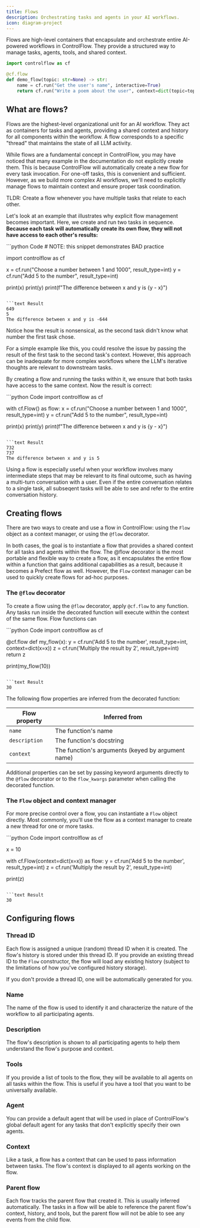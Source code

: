 ```yaml
---
title: Flows
description: Orchestrating tasks and agents in your AI workflows.
icon: diagram-project
---
```


Flows are high-level containers that encapsulate and orchestrate entire AI-powered workflows in ControlFlow. They provide a structured way to manage tasks, agents, tools, and shared context. 

```python
import controlflow as cf

@cf.flow
def demo_flow(topic: str=None) -> str:
    name = cf.run("Get the user's name", interactive=True)
    return cf.run("Write a poem about the user", context=dict(topic=topic))
```


## What are flows?

Flows are the highest-level organizational unit for an AI workflow. They act as containers for tasks and agents, providing a shared context and history for all components within the workflow. A flow corresponds to a specific "thread" that maintains the state of all LLM activity.


While flows are a fundamental concept in ControlFlow, you may have noticed that many example in the documentation do not explicitly create them. This is because ControlFlow will automatically create a new flow for every task invocation. For one-off tasks, this is convenient and sufficient. However, as we build more complex AI workflows, we'll need to explicitly manage flows to maintain context and ensure proper task coordination. 

<Tip>
TLDR: Create a flow whenever you have multiple tasks that relate to each other.
</Tip>

Let's look at an example that illustrates why explicit flow management becomes important. Here, we create and run two tasks in sequence. **Because each task will automatically create its own flow, they will not have access to each other's results:**

<CodeGroup>
```python Code
# NOTE: this snippet demonstrates BAD practice

import controlflow as cf

x = cf.run("Choose a number between 1 and 1000", result_type=int)
y = cf.run("Add 5 to the number", result_type=int)

print(x)
print(y)
print(f"The difference between x and y is {y - x}")
```

```text Result
649
5
The difference between x and y is -644
```
</CodeGroup>

Notice how the result is nonsensical, as the second task didn't know what number the first task chose.

<Tip>
For a simple example like this, you could resolve the issue by passing the result of the first task to the second task's context. However, this approach can be inadequate for more complex workflows where the LLM's iterative thoughts are relevant to downstream tasks.
</Tip>

By creating a flow and running the tasks within it, we ensure that both tasks have access to the same context. Now the result is correct:

<CodeGroup>
```python Code
import controlflow as cf

with cf.Flow() as flow:
    x = cf.run("Choose a number between 1 and 1000", result_type=int)
    y = cf.run("Add 5 to the number", result_type=int)

print(x)
print(y)
print(f"The difference between x and y is {y - x}")
```

```text Result
732
737
The difference between x and y is 5
```
</CodeGroup>

Using a flow is especially useful when your workflow involves many intermediate steps that may be relevant to its final outcome, such as having a multi-turn conversation with a user. Even if the entire conversation relates to a single task, all subseqent tasks will be able to see and refer to the entire conversation history.

## Creating flows

There are two ways to create and use a flow in ControlFlow: using the `Flow` object as a context manager, or using the `@flow` decorator.

In both cases, the goal is to instantiate a flow that provides a shared context for all tasks and agents within the flow. The @flow decorator is the most portable and flexible way to create a flow, as it encapsulates the entire flow within a function that gains additional capabilities as a result, because it becomes a Prefect flow as well. However, the `Flow` context manager can be used to quickly create flows for ad-hoc purposes.

### The `@flow` decorator

To create a flow using the `@flow` decorator, apply `@cf.flow` to any function. Any tasks run inside the decorated function will execute within the context of the same flow. Flow functions can 

<CodeGroup>
```python Code
import controlflow as cf

@cf.flow
def my_flow(x):
    y = cf.run('Add 5 to the number', result_type=int, context=dict(x=x))
    z = cf.run('Multiply the result by 2', result_type=int)
    return z

print(my_flow(10))
```

```text Result
30
```
</CodeGroup>

The following flow properties are inferred from the decorated function:

| Flow property | Inferred from |
| ------------- | ------------- |
| `name` | The function's name |
| `description` | The function's docstring |
| `context` | The function's arguments (keyed by argument name) |

Additional properties can be set by passing keyword arguments directly to the `@flow` decorator or to the `flow_kwargs` parameter when calling the decorated function.

### The `Flow` object and context manager

For more precise control over a flow, you can instantiate a `Flow` object directly. Most commonly, you'll use the flow as a context manager to create a new thread for one or more tasks. 

<CodeGroup>
```python Code
import controlflow as cf

x = 10

with cf.Flow(context=dict(x=x)) as flow:
    y = cf.run('Add 5 to the number', result_type=int)
    z = cf.run('Multiply the result by 2', result_type=int)

print(z)
```

```text Result
30
```
</CodeGroup>

## Configuring flows

### Thread ID

Each flow is assigned a unique (random) thread ID when it is created. The flow's history is stored under this thread ID. If you provide an existing thread ID to the `Flow` constructor, the flow will load any existing history (subject to the limitations of how you've configured history storage). 

If you don't provide a thread ID, one will be automatically generated for you.

### Name
The name of the flow is used to identify it and characterize the nature of the workflow to all participating agents. 

### Description
The flow's description is shown to all participating agents to help them understand the flow's purpose and context.

### Tools
If you provide a list of tools to the flow, they will be available to all agents on all tasks within the flow. This is useful if you have a tool that you want to be universally available.

### Agent
You can provide a default agent that will be used in place of ControlFlow's global default agent for any tasks that don't explicitly specify their own agents.

### Context
Like a task, a flow has a context that can be used to pass information between tasks. The flow's context is displayed to all agents working on the flow.

### Parent flow

Each flow tracks the parent flow that created it. This is usually inferred automatically. The tasks in a flow will be able to reference the parent flow's context, history, and tools, but the parent flow will not be able to see any events from the child flow.

